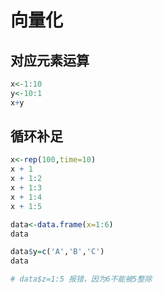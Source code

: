 # 向量化

## 对应元素运算

```r
x<-1:10
y<-10:1
x+y
```

## 循环补足

```r
x<-rep(100,time=10)
x + 1
x + 1:2
x + 1:3
x + 1:4
x + 1:5
```

```r
data<-data.frame(x=1:6)
data

data$y=c('A','B','C')
data

# data$z=1:5 报错，因为6不能被5整除

```

